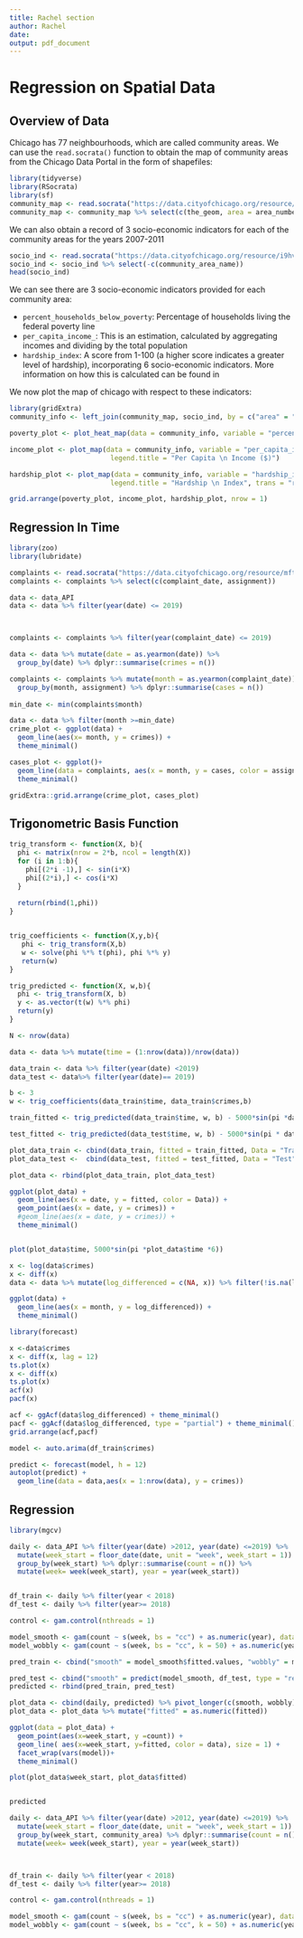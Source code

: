 ```yaml
---
title: Rachel section
author: Rachel
date: 
output: pdf_document
---
```

# Regression on Spatial Data

## Overview of Data

Chicago has 77 neighbourhoods, which are called community areas. We can use the `read.socrata()` function to obtain the map of community areas from the Chicago Data Portal in the form of shapefiles:

```r
library(tidyverse)
library(RSocrata)
library(sf)
community_map <- read.socrata("https://data.cityofchicago.org/resource/igwz-8jzy.csv")
community_map <- community_map %>% select(c(the_geom, area = area_numbe)) %>% st_as_sf(wkt = "the_geom")
```

We can also obtain a record of 3 socio-economic indicators for each of the community areas for the years 2007-2011
```r
socio_ind <- read.socrata("https://data.cityofchicago.org/resource/i9hv-en6g.csv")
socio_ind <- socio_ind %>% select(-c(community_area_name))
head(socio_ind)
```
We can see there are 3 socio-economic indicators provided for each community area:

- `percent_households_below_poverty`: Percentage of households living the federal poverty line
- `per_capita_income_`: This is an estimation, calculated by aggregating incomes and dividing by the total population
- `hardship_index`: A score from 1-100 (a higher score indicates a greater level of hardship), incorporating 6 socio-economic indicators. More information on how this is calculated can be found in \textbf{REVISIT}
 
We now plot the map of chicago with respect to these indicators:
```r

library(gridExtra)
community_info <- left_join(community_map, socio_ind, by = c("area" = "ca"))

poverty_plot <- plot_heat_map(data = community_info, variable = "percent_households_below_poverty", legend.title = "Households \n in \n Poverty \n (%)", trans = "reverse")

income_plot <- plot_map(data = community_info, variable = "per_capita_income_", 
                         legend.title = "Per Capita \n Income ($)")

hardship_plot <- plot_map(data = community_info, variable = "hardship_index", 
                         legend.title = "Hardship \n Index", trans = "reverse")

grid.arrange(poverty_plot, income_plot, hardship_plot, nrow = 1)
```


## Regression In Time



```r
library(zoo)
library(lubridate)

complaints <- read.socrata("https://data.cityofchicago.org/resource/mft5-nfa8.csv")
complaints <- complaints %>% select(c(complaint_date, assignment))

data <- data_API
data <- data %>% filter(year(date) <= 2019) 



complaints <- complaints %>% filter(year(complaint_date) <= 2019)

data <- data %>% mutate(date = as.yearmon(date)) %>%
  group_by(date) %>% dplyr::summarise(crimes = n())

complaints <- complaints %>% mutate(month = as.yearmon(complaint_date)) %>%
  group_by(month, assignment) %>% dplyr::summarise(cases = n())
 
min_date <- min(complaints$month)

data <- data %>% filter(month >=min_date)
crime_plot <- ggplot(data) +
  geom_line(aes(x= month, y = crimes)) +
  theme_minimal()

cases_plot <- ggplot()+
  geom_line(data = complaints, aes(x = month, y = cases, color = assignment)) +
  theme_minimal()

gridExtra::grid.arrange(crime_plot, cases_plot)
```


## Trigonometric Basis Function

```r
trig_transform <- function(X, b){
  phi <- matrix(nrow = 2*b, ncol = length(X))
  for (i in 1:b){
    phi[(2*i -1),] <- sin(i*X)
    phi[(2*i),] <- cos(i*X)
  }
  
  return(rbind(1,phi))
}


trig_coefficients <- function(X,y,b){
   phi <- trig_transform(X,b)
   w <- solve(phi %*% t(phi), phi %*% y)
   return(w)
}

trig_predicted <- function(X, w,b){
  phi <- trig_transform(X, b)
  y <- as.vector(t(w) %*% phi)
  return(y)
}
```



```r
N <- nrow(data)

data <- data %>% mutate(time = (1:nrow(data))/nrow(data))

data_train <- data %>% filter(year(date) <2019)
data_test <- data%>% filter(year(date)== 2019)

b <- 3
w <- trig_coefficients(data_train$time, data_train$crimes,b)

train_fitted <- trig_predicted(data_train$time, w, b) - 5000*sin(pi *data_train$time * 48 -1)

test_fitted <- trig_predicted(data_test$time, w, b) - 5000*sin(pi * data_test$time * 48 - 1)

plot_data_train <- cbind(data_train, fitted = train_fitted, Data = "Train")
plot_data_test <-  cbind(data_test, fitted = test_fitted, Data = "Test")

plot_data <- rbind(plot_data_train, plot_data_test)

ggplot(plot_data) +
  geom_line(aes(x = date, y = fitted, color = Data)) +
  geom_point(aes(x = date, y = crimes)) + 
  #geom_line(aes(x = date, y = crimes)) +
  theme_minimal()


plot(plot_data$time, 5000*sin(pi *plot_data$time *6))
```

```r
x <- log(data$crimes)
x <- diff(x)
data <- data %>% mutate(log_differenced = c(NA, x)) %>% filter(!is.na(log_differenced))

ggplot(data) +
  geom_line(aes(x = month, y = log_differenced)) +
  theme_minimal()
```    
```r
library(forecast)

x <-data$crimes
x <- diff(x, lag = 12)
ts.plot(x)
x <- diff(x)
ts.plot(x)
acf(x)
pacf(x)

acf <- ggAcf(data$log_differenced) + theme_minimal()
pacf <- ggAcf(data$log_differenced, type = "partial") + theme_minimal()
grid.arrange(acf,pacf)

model <- auto.arima(df_train$crimes)

predict <- forecast(model, h = 12)
autoplot(predict) +
  geom_line(data = data,aes(x = 1:nrow(data), y = crimes))

```


## Regression

```r
library(mgcv)

daily <- data_API %>% filter(year(date) >2012, year(date) <=2019) %>%
  mutate(week_start = floor_date(date, unit = "week", week_start = 1)) %>%
  group_by(week_start) %>% dplyr::summarise(count = n()) %>%
  mutate(week= week(week_start), year = year(week_start))


df_train <- daily %>% filter(year < 2018)
df_test <- daily %>% filter(year>= 2018)

control <- gam.control(nthreads = 1)

model_smooth <- gam(count ~ s(week, bs = "cc") + as.numeric(year), data = df_train, family = "poisson", control = control)
model_wobbly <- gam(count ~ s(week, bs = "cc", k = 50) + as.numeric(year), data = df_train, family = "poisson", control = control)

pred_train <- cbind("smooth" = model_smooth$fitted.values, "wobbly" = model_wobbly$fitted.values, "data" = "Train" ) %>% as.tibble()

pred_test <- cbind("smooth" = predict(model_smooth, df_test, type = "response"), "wobbly" = predict(model_wobbly, df_test, type = "response"), "data" = "Test") %>% as.tibble()
predicted <- rbind(pred_train, pred_test)

plot_data <- cbind(daily, predicted) %>% pivot_longer(c(smooth, wobbly), names_to = "model", values_to = "fitted")
plot_data <- plot_data %>% mutate("fitted" = as.numeric(fitted))

ggplot(data = plot_data) +
  geom_point(aes(x=week_start, y =count)) +
  geom_line( aes(x=week_start, y=fitted, color = data), size = 1) + 
  facet_wrap(vars(model))+
  theme_minimal()

plot(plot_data$week_start, plot_data$fitted)


predicted
```
```r
daily <- data_API %>% filter(year(date) >2012, year(date) <=2019) %>%
  mutate(week_start = floor_date(date, unit = "week", week_start = 1)) %>%
  group_by(week_start, community_area) %>% dplyr::summarise(count = n()) %>%
  mutate(week= week(week_start), year = year(week_start))



df_train <- daily %>% filter(year < 2018)
df_test <- daily %>% filter(year>= 2018)

control <- gam.control(nthreads = 1)

model_smooth <- gam(count ~ s(week, bs = "cc") + as.numeric(year), data = df_train, family = "poisson", control = control)
model_wobbly <- gam(count ~ s(week, bs = "cc", k = 50) + as.numeric(year), data = df_train, family = "poisson", control = control)


```
